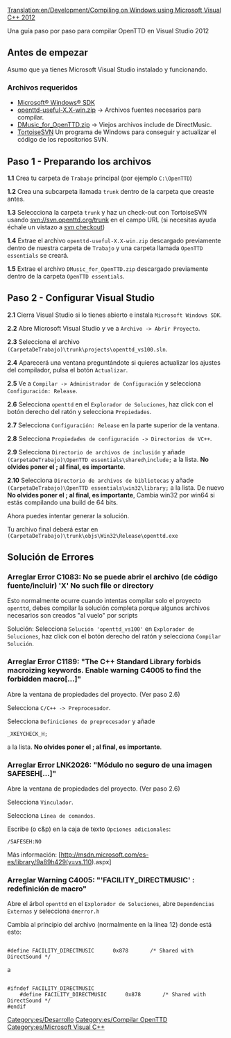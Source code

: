 [[Translation:en/Development/Compiling on Windows using Microsoft Visual C++ 2012]]



Una guía paso por paso para compilar OpenTTD en Visual Studio 2012

== Antes de empezar == 
Asumo que ya tienes Microsoft Visual Studio instalado y funcionando.
=== Archivos requeridos ===
*[http://msdn.microsoft.com/en-us/windows/desktop/aa904949 Microsoft® Windows® SDK]
*[http://www.openttd.org/en/download-openttd-useful openttd-useful-X.X-win.zip] -> Archivos fuentes necesarios para compilar.
*[http://www.tt-forums.net/download/file.php?id=118839 DMusic_for_OpenTTD.zip] -> Viejos archivos include de DirectMusic.
*[http://tortoisesvn.net/ TortoiseSVN] Un programa de Windows para conseguir y actualizar el código de los repositorios SVN.


{{es/Nota|Esta guía ha sido comprobada en Windows 8 64 bits, debería funcionar en otras versiones de Windows también, si encuentras algún error adicional por favor háznoslo saber en el foro.}}

== Paso 1 - Preparando los archivos == 

'''1.1''' Crea tu carpeta de <code>Trabajo</code> principal (por ejemplo <code>C:\OpenTTD</code>)

'''1.2''' Crea una subcarpeta llamada <code>trunk</code> dentro de la carpeta que creaste antes.

'''1.3''' Seleccciona la carpeta <code>trunk</code> y haz un check-out con TortoiseSVN usando svn://svn.openttd.org/trunk en el campo URL (si necesitas ayuda échale un vistazo a [http://tortoisesvn.net/docs/release/TortoiseSVN_en/tsvn-dug-checkout.html svn checkout])

'''1.4''' Extrae el archivo <code>openttd-useful-X.X-win.zip</code> descargado previamente dentro de nuestra carpeta de <code>Trabajo</code> y una carpeta llamada <code>OpenTTD essentials</code> se creará.

'''1.5''' Extrae el archivo <code>DMusic_for_OpenTTD.zip</code>  descargado previamente dentro de la carpeta <code>OpenTTD essentials</code>.

== Paso 2 - Configurar Visual Studio ==

'''2.1''' Cierra Visual Studio si lo tienes abierto e instala <code>Microsoft Windows SDK</code>.

'''2.2''' Abre Microsoft Visual Studio y ve a <code>Archivo -> Abrir Proyecto</code>.

'''2.3''' Selecciona el archivo <code>(CarpetaDeTrabajo)\trunk\projects\openttd_vs100.sln</code>.

'''2.4''' Aparecerá una ventana preguntándote si quieres actualizar los ajustes del compilador, pulsa el botón <code>Actualizar</code>.

'''2.5''' Ve a <code>Compilar -> Administrador de Configuración</code> y selecciona <code>Configuración: Release</code>.

'''2.6''' Selecciona <code>openttd</code> en el <code>Explorador de Soluciones</code>, haz click con el botón derecho del ratón y selecciona  <code>Propiedades</code>.

'''2.7''' Selecciona <code>Configuración: Release</code> en la parte superior de la ventana.


{{es/Nota|Puedes dejar ambos ajustes tal y como vienen por defecto en <code>Debug</code> si quieres pero tendrás que repetir estos pasos cuando lo cambies de nuevo a Release.}}


'''2.8''' Selecciona <code>Propiedades de configuración -> Directorios de VC++</code>.

'''2.9''' Selecciona <code>Directorio de archivos de inclusión</code> y añade <code>(CarpetaDeTrabajo)\OpenTTD essentials\shared\include;</code> a la lista. 
'''No olvides poner el ; al final, es importante'''.

'''2.10''' Selecciona <code>Directorio de archivos de bibliotecas</code> y añade <code>(CarpetaDeTrabajo)\OpenTTD essentials\win32\library;</code> a la lista. De nuevo
'''No olvides poner el ; al final, es importante''', 
Cambia win32 por win64 si estás compilando una build de 64 bits.


Ahora puedes intentar generar la solución.

Tu archivo final deberá estar en <code>(CarpetaDeTrabajo)\trunk\objs\Win32\Release\openttd.exe</code>

== Solución de Errores == 



=== Arreglar Error C1083: No se puede abrir el archivo (de código fuente/incluir) 'X' No such file or directory === 

Esto normalmente ocurre cuando intentas compilar solo el proyecto <code>openttd</code>, debes compilar la solución completa porque algunos archivos necesarios son creados "al vuelo" por scripts

Solución: Selecciona <code>Solución 'openttd_vs100'</code> en <code>Explorador de Soluciones</code>, haz click con el botón derecho del ratón y selecciona <code>Compilar Solución</code>.

=== Arreglar Error C1189: "The C++ Standard Library forbids macroizing keywords. Enable warning C4005 to find the forbidden macro[...]"=== 

Abre la ventana de propiedades del proyecto. (Ver paso 2.6)

Selecciona <code>C/C++ -> Preprocesador</code>.

Selecciona <code>Definiciones de preprocesador</code> y añade

<pre>_XKEYCHECK_H;</pre>

a la lista.
'''No olvides poner el ; al final, es importante'''.

=== Arreglar Error LNK2026: "Módulo no seguro de una imagen SAFESEH[...]" === 

Abre la ventana de propiedades del proyecto. (Ver paso 2.6)

Selecciona <code>Vinculador</code>.

Selecciona <code>Línea de comandos</code>.

Escribe (o c&p) en la caja de texto <code>Opciones adicionales</code>:

<pre>/SAFESEH:NO</pre>

Más información: [http://msdn.microsoft.com/es-es/library/9a89h429(v=vs.110).aspx]

=== Arreglar Warning C4005: "'FACILITY_DIRECTMUSIC' : redefinición de macro" === 

Abre el árbol <code>openttd</code> en el <code>Explorador de Soluciones</code>, abre <code>Dependencias Externas</code> y selecciona <code>dmerror.h</code>

Cambia al principio del archivo (normalmente en la línea 12) donde está esto:

<pre>

#define FACILITY_DIRECTMUSIC      0x878       /* Shared with DirectSound */

</pre>

a

<pre>

#ifndef FACILITY_DIRECTMUSIC
	#define FACILITY_DIRECTMUSIC      0x878       /* Shared with DirectSound */
#endif

</pre>

[[Category:es/Desarrollo]]
[[Category:es/Compilar OpenTTD]]
[[Category:es/Microsoft Visual C++]]
